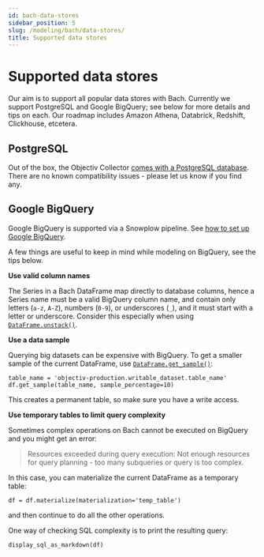 ```yaml
---
id: bach-data-stores
sidebar_position: 5
slug: /modeling/bach/data-stores/
title: Supported data stores
---
```


# Supported data stores

Our aim is to support all popular data stores with Bach. Currently we support PostgreSQL and Google BigQuery;
see below for more details and tips on each. Our roadmap includes Amazon Athena, Databrick, Redshift,
Clickhouse, etcetera.

## PostgreSQL

Out of the box, the Objectiv Collector [comes with a PostgreSQL database](/docs/tracking/). There are no
known compatibility issues - please let us know if you find any.

## Google BigQuery

Google BigQuery is supported via a Snowplow pipeline. See [how to set up Google BigQuery](/docs/tracking/backend/snowplow/google-bigquery).

A few things are useful to keep in mind while modeling on BigQuery, see the tips below.

**Use valid column names**

The Series in a Bach DataFrame map directly to database columns, hence a Series name must be a valid
BigQuery column name, and contain only letters (`a-z`, `A-Z`), numbers (`0-9`), or underscores (`_`), and
it must start with a letter or underscore. Consider this especially when using
[`DataFrame.unstack()`](/modeling/bach/api-reference/DataFrame/bach.DataFrame.unstack.mdx).

**Use a data sample**

Querying big datasets can be expensive with BigQuery. To get a smaller sample of the current DataFrame,
use [`DataFrame.get_sample()`](/modeling/bach/api-reference/DataFrame/bach.DataFrame.get_sample.mdx):

```console
table_name = 'objectiv-production.writable_dataset.table_name'
df.get_sample(table_name, sample_percentage=10)
```

This creates a permanent table, so make sure you have a write access.

**Use temporary tables to limit query complexity**

Sometimes complex operations on Bach cannot be executed on BigQuery and you might get an error:

> Resources exceeded during query execution: Not enough resources for query planning - too many
> subqueries or query is too complex.

In this case, you can materialize the current DataFrame as a temporary table:

```console
df = df.materialize(materialization='temp_table')
```

and then continue to do all the other operations.

One way of checking SQL complexity is to print the resulting query:

```console
display_sql_as_markdown(df)
```
